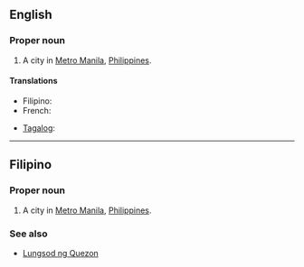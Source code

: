==English==
{{wikipedia|Quezon City}}

===Proper noun===
{{en-proper noun}}

# A city in [[Metro Manila]], [[Philippines]].

====Translations====
{{trans-top|city in Metro Manila, Philippines}}
* Filipino: {{tø|fil|Lungsod ng Quezon|xs=Filipino}}
* French: {{t|fr|Quezón City}}
{{trans-mid}}
* [[Tagalog]]: {{t|tl|Lungsod ng Quezon|xs=Tagalog}}
{{trans-bottom}}

----

==Filipino==

===Proper noun===
{{infl|fil|proper noun}}

# A city in [[Metro Manila]], [[Philippines]].

===See also===
* [[Lungsod ng Quezon]]